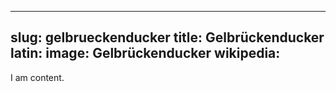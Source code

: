 
---
slug: gelbrueckenducker
title: Gelbrückenducker
latin:
image: Gelbrückenducker
wikipedia: 
---

I am content.
